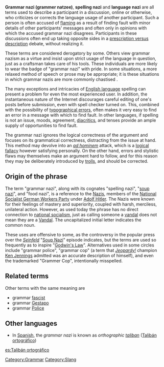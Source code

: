 {{unreferenced|date=November 2006}}
{{OR}}

'''Grammar nazi (grammer natzee) ''', '''spelling nazi''' and '''language nazi''' are all terms used to describe a participant in a discussion, online or otherwise, who criticizes or corrects the language usage of another participant. Such a person is often accused of [[flaming]] as a result of finding fault with minor details of other participants' messages and often only in opinions with which the accused grammar nazi disagrees. Participants in these discussions often end up taking opposite sides in a [[Prescription and description|prescription versus description]] debate, without realizing it.

These terms are considered derogatory by some. Others view grammar nazism as a virtue and insist upon strict usage of the language in question, just as a craftsman takes care of his tools. These individuals are more likely to wear the badge of "grammar nazi" with pride. In some situations, a more relaxed method of speech or prose may be appropriate; it is these situations in which grammar nazis are more commonly chastised {{fact}}.

The many exceptions and intricacies of [[English language]] spelling can present a problem for even the most experienced user. In addition, the instantaneous nature of the Internet discourages careful editing of one's posts before submission, even with spell checker turned on. This, combined with the possibility of [[typographical error]]s, often makes it very easy to find an error in a message with which to find fault. In other languages, if spelling is not an issue, moods, agreement, [[diacritic]]s, and tenses provide an ample supply of opportunities to find fault.

The grammar nazi ignores the logical correctness of the argument and focuses on its grammatical correctness, distracting from the issue at hand. This method may devolve into an ''[[ad hominem]]'' attack, which is a [[logical fallacy]] however satisfying personally. On the other hand, errors and stylistic flaws may themselves make an argument hard to follow, and for this reason they may be deliberately introduced by [[internet troll|trolls]], and should be corrected.

==Origin of the phrase==
The term "grammar nazi", along with its cognates "spelling nazi", "[[soup nazi]]", and "food nazi", is a reference to the [[Nazism|Nazis]], members of the [[National Socialist German Workers Party]] under [[Adolf Hitler]]. The Nazis were known for their feelings of mastery and superiority, coupled with harsh, merciless, unilateral action.  However, as used today the phrase has no direct connection to [[National Socialist German Workers Party | national socialism]], just as calling someone a [[vandalism|vandal]] does not mean they are a [[Vandals|Vandal]]. The uncapitalized initial letter indicates the common noun. 

These uses are offensive to some, as the controversy in the popular press over the ''[[Seinfeld]]'' "[[Soup Nazi]]" episode indicates, but the terms are used so frequently as to inspire "[[Godwin's Law]]". Alternatives used in some circles include "grammar police", "grammar cop" (a term that ''[[Jeopardy!]]'' champion [[Ken Jennings]] admitted was an accurate description of himself), and even the trademarked "Grammer Cop", intentionally misspelled.

==Related terms==
Other terms with the same meaning are
*grammar [[Fascism|fascist]]
*grammar [[Gestapo]]
*grammar [[Police]]

==Other languages==
* In [[Spanish language|Spanish]], the ''grammar nazi'' is known as ''orthographic [[taliban]]'' ([[:es:Talibán ortográfico|Talibán ortográfico]])

[[Category:Grammar]]
[[Category:Slang]]

[[es:Talibán ortográfico]]